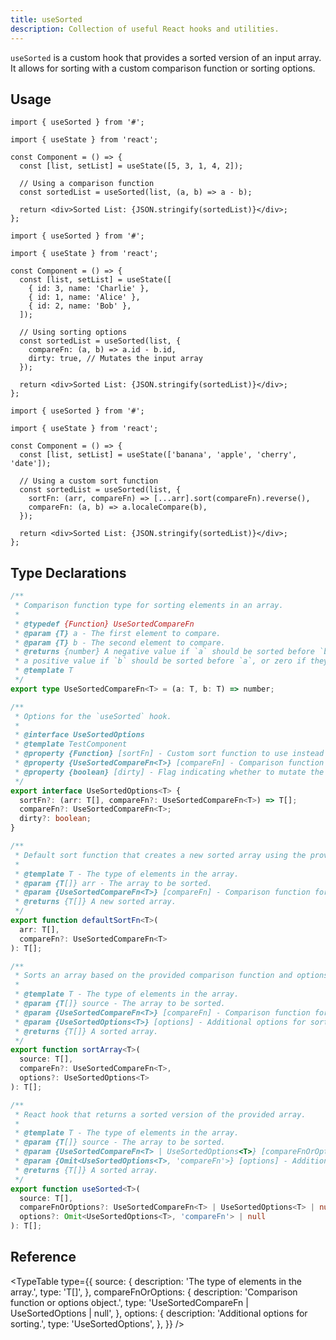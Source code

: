```yaml
---
title: useSorted
description: Collection of useful React hooks and utilities.
---
```


`useSorted` is a custom hook that provides a sorted version of an input array. It allows for sorting with a custom comparison function or sorting options.

## Usage

```tsx
import { useSorted } from '#';

import { useState } from 'react';

const Component = () => {
  const [list, setList] = useState([5, 3, 1, 4, 2]);

  // Using a comparison function
  const sortedList = useSorted(list, (a, b) => a - b);

  return <div>Sorted List: {JSON.stringify(sortedList)}</div>;
};
```

```tsx
import { useSorted } from '#';

import { useState } from 'react';

const Component = () => {
  const [list, setList] = useState([
    { id: 3, name: 'Charlie' },
    { id: 1, name: 'Alice' },
    { id: 2, name: 'Bob' },
  ]);

  // Using sorting options
  const sortedList = useSorted(list, {
    compareFn: (a, b) => a.id - b.id,
    dirty: true, // Mutates the input array
  });

  return <div>Sorted List: {JSON.stringify(sortedList)}</div>;
};
```

```tsx
import { useSorted } from '#';

import { useState } from 'react';

const Component = () => {
  const [list, setList] = useState(['banana', 'apple', 'cherry', 'date']);

  // Using a custom sort function
  const sortedList = useSorted(list, {
    sortFn: (arr, compareFn) => [...arr].sort(compareFn).reverse(),
    compareFn: (a, b) => a.localeCompare(b),
  });

  return <div>Sorted List: {JSON.stringify(sortedList)}</div>;
};
```

## Type Declarations

```ts
/**
 * Comparison function type for sorting elements in an array.
 *
 * @typedef {Function} UseSortedCompareFn
 * @param {T} a - The first element to compare.
 * @param {T} b - The second element to compare.
 * @returns {number} A negative value if `a` should be sorted before `b`,
 * a positive value if `b` should be sorted before `a`, or zero if they're equal.
 * @template T
 */
export type UseSortedCompareFn<T> = (a: T, b: T) => number;

/**
 * Options for the `useSorted` hook.
 *
 * @interface UseSortedOptions
 * @template TestComponent
 * @property {Function} [sortFn] - Custom sort function to use instead of the default.
 * @property {UseSortedCompareFn<T>} [compareFn] - Comparison function for sorting elements.
 * @property {boolean} [dirty] - Flag indicating whether to mutate the original array.
 */
export interface UseSortedOptions<T> {
  sortFn?: (arr: T[], compareFn?: UseSortedCompareFn<T>) => T[];
  compareFn?: UseSortedCompareFn<T>;
  dirty?: boolean;
}

/**
 * Default sort function that creates a new sorted array using the provided comparison function.
 *
 * @template T - The type of elements in the array.
 * @param {T[]} arr - The array to be sorted.
 * @param {UseSortedCompareFn<T>} [compareFn] - Comparison function for sorting elements.
 * @returns {T[]} A new sorted array.
 */
export function defaultSortFn<T>(
  arr: T[],
  compareFn?: UseSortedCompareFn<T>
): T[];

/**
 * Sorts an array based on the provided comparison function and options.
 *
 * @template T - The type of elements in the array.
 * @param {T[]} source - The array to be sorted.
 * @param {UseSortedCompareFn<T>} [compareFn] - Comparison function for sorting elements.
 * @param {UseSortedOptions<T>} [options] - Additional options for sorting.
 * @returns {T[]} A sorted array.
 */
export function sortArray<T>(
  source: T[],
  compareFn?: UseSortedCompareFn<T>,
  options?: UseSortedOptions<T>
): T[];

/**
 * React hook that returns a sorted version of the provided array.
 *
 * @template T - The type of elements in the array.
 * @param {T[]} source - The array to be sorted.
 * @param {UseSortedCompareFn<T> | UseSortedOptions<T>} [compareFnOrOptions] - Comparison function or options object.
 * @param {Omit<UseSortedOptions<T>, 'compareFn'>} [options] - Additional options for sorting.
 * @returns {T[]} A sorted array.
 */
export function useSorted<T>(
  source: T[],
  compareFnOrOptions?: UseSortedCompareFn<T> | UseSortedOptions<T> | null,
  options?: Omit<UseSortedOptions<T>, 'compareFn'> | null
): T[];
```

## Reference

<TypeTable
  type={{
    source: {
      description: 'The type of elements in the array.',
      type: 'T[]',
    },
    compareFnOrOptions: {
      description: 'Comparison function or options object.',
      type: 'UseSortedCompareFn<T> | UseSortedOptions<T> | null',
    },
    options: {
      description: 'Additional options for sorting.',
      type: 'UseSortedOptions<T>',
    },
  }}
/>
